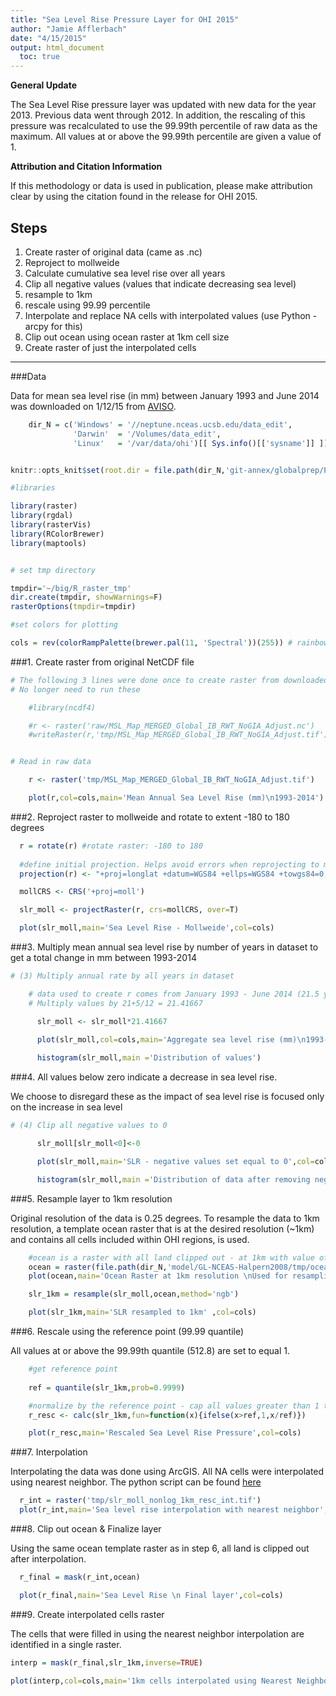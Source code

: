 ```yaml
---
title: "Sea Level Rise Pressure Layer for OHI 2015"
author: "Jamie Afflerbach"
date: "4/15/2015"
output: html_document
  toc: true
---
```


**General Update**  

The Sea Level Rise pressure layer was updated with new data for the year 2013. Previous data went through 2012. In addition, the rescaling of this pressure was recalculated to use the 99.99th percentile of raw data as the maximum. All values at or above the 99.99th percentile are given a value of 1.

**Attribution and Citation Information**

If this methodology or data is used in publication, please make attribution clear by using the citation found in the release for OHI 2015.


## Steps
 1. Create raster of original data (came as .nc)
 2. Reproject to mollweide
 3. Calculate cumulative sea level rise over all years
 4. Clip all negative values (values that indicate decreasing sea level)
 5. resample to 1km
 6. rescale using 99.99 percentile
 7. Interpolate and replace NA cells with interpolated values (use Python - arcpy for this)
 8. Clip out ocean using ocean raster at 1km cell size
 9. Create raster of just the interpolated cells

***  

###Data
  
Data for mean sea level rise (in mm) between January 1993 and June 2014 was downloaded on 1/12/15 from [AVISO](http://www.aviso.altimetry.fr/en/data/products/ocean-indicators-products/mean-sea-level/products-images.html).

```r

    dir_N = c('Windows' = '//neptune.nceas.ucsb.edu/data_edit',
              'Darwin'  = '/Volumes/data_edit',
              'Linux'   = '/var/data/ohi')[[ Sys.info()[['sysname']] ]]


knitr::opts_knit$set(root.dir = file.path(dir_N,'git-annex/globalprep/Pressures_SeaLevelRise'))

#libraries

library(raster)
library(rgdal)
library(rasterVis)
library(RColorBrewer)
library(maptools)


# set tmp directory

tmpdir='~/big/R_raster_tmp'
dir.create(tmpdir, showWarnings=F)
rasterOptions(tmpdir=tmpdir)

#set colors for plotting

cols = rev(colorRampPalette(brewer.pal(11, 'Spectral'))(255)) # rainbow color scheme

```


###1. Create raster from original NetCDF file
```r

# The following 3 lines were done once to create raster from downloaded NetCDF. 
# No longer need to run these

    #library(ncdf4)

    #r <- raster('raw/MSL_Map_MERGED_Global_IB_RWT_NoGIA_Adjust.nc')
    #writeRaster(r,'tmp/MSL_Map_MERGED_Global_IB_RWT_NoGIA_Adjust.tif')


# Read in raw data

    r <- raster('tmp/MSL_Map_MERGED_Global_IB_RWT_NoGIA_Adjust.tif')

    plot(r,col=cols,main='Mean Annual Sea Level Rise (mm)\n1993-2014')
```

###2. Reproject raster to mollweide and rotate to extent -180 to 180 degrees

```r

  r = rotate(r) #rotate raster: -180 to 180
  
  #define initial projection. Helps avoid errors when reprojecting to mollweide
  projection(r) <- "+proj=longlat +datum=WGS84 +ellps=WGS84 +towgs84=0,0,0" 

  mollCRS <- CRS('+proj=moll')

  slr_moll <- projectRaster(r, crs=mollCRS, over=T)  

  plot(slr_moll,main='Sea Level Rise - Mollweide',col=cols)
```

###3. Multiply mean annual sea level rise by number of years in dataset to get a total change in mm between 1993-2014
```r
# (3) Multiply annual rate by all years in dataset

    # data used to create r comes from January 1993 - June 2014 (21.5 years)
    # Multiply values by 21+5/12 = 21.41667

      slr_moll <- slr_moll*21.41667

      plot(slr_moll,col=cols,main='Aggregate sea level rise (mm)\n1993-2014')
    
      histogram(slr_moll,main ='Distribution of values')

```

###4. All values below zero indicate a decrease in sea level rise.  

We choose to disregard these as the impact of sea level rise is focused only on the increase in sea level
```r
# (4) Clip all negative values to 0

      slr_moll[slr_moll<0]<-0

      plot(slr_moll,main='SLR - negative values set equal to 0',col=cols)

      histogram(slr_moll,main ='Distribution of data after removing negative values')
```

###5. Resample layer to 1km resolution

Original resolution of the data is 0.25 degrees. To resample the data to 1km resolution, a template ocean raster that is at the desired resolution (~1km) and contains all cells included within OHI regions, is used.
```r

    #ocean is a raster with all land clipped out - at 1km with value of 1
    ocean = raster(file.path(dir_N,'model/GL-NCEAS-Halpern2008/tmp/ocean.tif'))
    plot(ocean,main='Ocean Raster at 1km resolution \nUsed for resampling and clipping')

    slr_1km = resample(slr_moll,ocean,method='ngb')

    plot(slr_1km,main='SLR resampled to 1km' ,col=cols)
```

###6. Rescale using the reference point (99.99 quantile)

All values at or above the 99.99th quantile (512.8) are set to equal 1.
```r

    #get reference point
   
    ref = quantile(slr_1km,prob=0.9999)

    #normalize by the reference point - cap all values greater than 1 to 1
    r_resc <- calc(slr_1km,fun=function(x){ifelse(x>ref,1,x/ref)})

    plot(r_resc,main='Rescaled Sea Level Rise Pressure',col=cols)
```

###7. Interpolation  

Interpolating the data was done using ArcGIS. All NA cells were interpolated using nearest neighbor. The python script can be found [here](https://github.com/OHI-Science/ohiprep/blob/master/globalprep/Pressures_SeaLevelRise/scripts/SLR_interpolation.py)  
```r

  r_int = raster('tmp/slr_moll_nonlog_1km_resc_int.tif')
  plot(r_int,main='Sea level rise interpolation with nearest neighbor',col=cols)
```


###8. Clip out ocean & Finalize layer

Using the same ocean template raster as in step 6, all land is clipped out after interpolation.
```r

  r_final = mask(r_int,ocean)

  plot(r_final,main='Sea Level Rise \n Final layer',col=cols)
```

###9. Create interpolated cells raster

The cells that were filled in using the nearest neighbor interpolation are identified in a single raster.
```r

interp = mask(r_final,slr_1km,inverse=TRUE)

plot(interp,col=cols,main='1km cells interpolated using Nearest Neighbor')
```